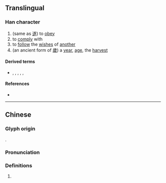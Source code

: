 {{character info/new}}
==Translingual==

===Han character===
{{Han char|rn=12|rad=八|as=07|sn=9|four=|canj=TPHO|ids=⿱丷豕}}

# (same as [[遂]]) to [[obey]]
# to [[comply]] with
# to [[follow]] the [[wish]]es of [[another]]
# (an ancient form of [[歲]]) a [[year]], [[age]], the [[harvest]]

====Derived terms====
* {{l|mul|遂}}, {{l|mul|隊}}, {{l|mul|㥞}}, {{l|mul|䃍}}, {{l|mul|𣔾}}, {{l|mul|𩔀}}

====References====
* {{Han ref|kx=0128.050|hdz=10248.050|uh=34B8|ud=13496}}

----

==Chinese==
{{zh-forms}}

===Glyph origin===
{{Han etym}}
{{Han compound|八|alt1=丷|豕|c1=s|c2=p|ls=psc}}.

===Pronunciation===
{{zh-pron
|m=suì
|c=seoi6
|mc=y
|oc=
|ma=
|cat=v,n
}}

===Definitions===
{{zh-hanzi}}

# {{rfdef|lang=zh}}